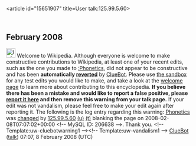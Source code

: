 <article id="15651907" title=User talk:125.99.5.60>
	<talkpage id="15651907" title="User talk:125.99.5.60">


== February 2008 ==
[[Image:Information.svg|left|25px]] Welcome to Wikipedia. Although everyone is welcome to make constructive contributions to Wikipedia, at least one of your recent edits, such as the one you made to [[:Phonetics]], did not appear to be constructive and has been '''automatically [[Help:Reverting|reverted]]''' by [[User:ClueBot|ClueBot]].  Please use [[Wikipedia:Sandbox|the sandbox]] for any test edits you would like to make, and take a look at the [[Wikipedia:Introduction|welcome page]] to learn more about contributing to this encyclopedia. {{User:ClueBot/Tracker}} '''If you believe there has been a mistake and would like to report a false positive, please [[User:ClueBot/FalsePositives|report it here]] and then remove this warning from your talk page.'''  If your edit was not vandalism, please feel free to make your edit again after reporting it. The following is the log entry regarding this warning: [[Phonetics]] was [http://en.wikipedia.org/w/index.php?title=Phonetics&amp;diff=189913402&amp;oldid=189580397 changed] by [[Special:Contributions/125.99.5.60|125.99.5.60]] [[User:125.99.5.60|(u)]] [[User talk:125.99.5.60|(t)]] blanking the page on 2008-02-08T07:07:02+00:00 &lt;!-- MySQL ID: 206638 --&gt;. Thank you. &lt;!-- Template:uw-cluebotwarning1 --&gt;&lt;!-- Template:uw-vandalism1 --&gt; [[User:ClueBot|ClueBot]] ([[User talk:ClueBot|talk]]) 07:07, 8 February 2008 (UTC)
	</talkpage>
</article>
